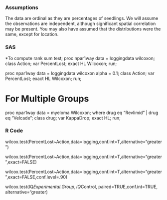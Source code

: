 ### Assumptions
The data are ordinal as they are percentages of seedlings. 
We will assume the observations are independent, although significant spatial correlation may be present. 
You may also have assumed that the distributions were the same, except for location.


### SAS
*To compute rank sum test;
proc npar1way data = loggingdata wilcoxon;
class Action;
var PercentLost;
exact HL Wilcoxon;
run;

proc npar1way data = loggingdata wilcoxon alpha = 0.1;
class Action;
var PercentLost;
exact HL Wilcoxon;
run;

# For Multiple Groups
proc npar1way data = myeloma Wilcoxon;
where drug eq "Revlimid" | drug eq "Velcade";
class drug;
var KappaDrop;
exact HL;
run;


### R Code
wilcox.test(PercentLost~Action,data=logging,conf.int=T,alternative="greater")

wilcox.test(PercentLost~Action,data=logging,conf.int=T,alternative="greater",exact=FALSE)

wilcox.test(PercentLost~Action,data=logging,conf.int=T,alternative="greater",exact=FALSE,conf.level=.90)

wilcox.test(IQ$Experimental.Group, IQ$Control, paired=TRUE,conf.int=TRUE, alternative="greater)
